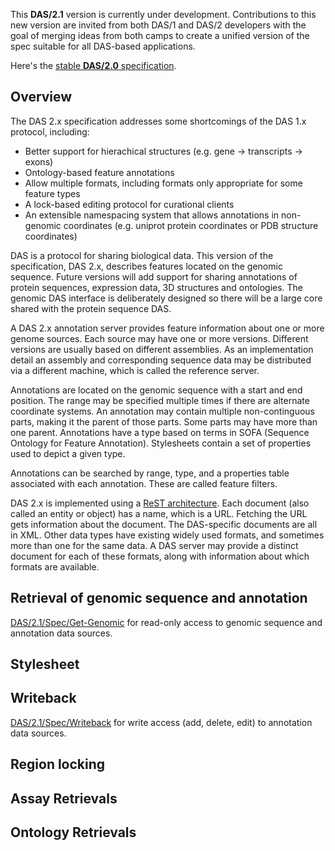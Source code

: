 This '''DAS/2.1''' version is currently under development. Contributions to this new version are invited from both DAS/1 and DAS/2 developers with the goal of merging ideas from both camps to create a unified version of the spec suitable for all DAS-based applications.

Here's the [http://biodas.org/documents/das2/das2_protocol.html stable '''DAS/2.0''' specification].

==Overview==

The DAS 2.x specification addresses some shortcomings of the DAS 1.x protocol, including:

* Better support for hierachical structures (e.g. gene -> transcripts -> exons)
* Ontology-based feature annotations
* Allow multiple formats, including formats only appropriate for some feature types
* A lock-based editing protocol for curational clients
* An extensible namespacing system that allows annotations in non-genomic coordinates (e.g. uniprot protein coordinates or PDB structure coordinates)

DAS is a protocol for sharing biological data.  This version of the
specification, DAS 2.x, describes features located on the genomic
sequence.  Future versions will add support for sharing annotations of
protein sequences, expression data, 3D structures and ontologies.  The
genomic DAS interface is deliberately designed so there will be a
large core shared with the protein sequence DAS.

A DAS 2.x annotation server provides feature information about one or
more genome sources.  Each source may have one or more versions.
Different versions are usually based on different assemblies.  As an
implementation detail an assembly and corresponding sequence data may
be distributed via a different machine, which is called the reference
server.

Annotations are located on the genomic sequence with a start and end
position.  The range may be specified multiple times if there are
alternate coordinate systems.  An annotation may contain multiple
non-continguous parts, making it the parent of those parts.  Some
parts may have more than one parent.  Annotations have a type based on
terms in SOFA (Sequence Ontology for Feature Annotation).  Stylesheets
contain a set of properties used to depict a given type.

Annotations can be searched by range, type, and a properties table
associated with each annotation.  These are called feature filters.

DAS 2.x is implemented using a
[http://www.ics.uci.edu/~fielding/pubs/dissertation/top.htm ReST architecture].
Each document (also called an entity or object) has
a name, which is a URL.  Fetching the URL gets information about the
document.  The DAS-specific documents are all in XML.  Other data
types have existing widely used formats, and sometimes more than one
for the same data.  A DAS server may provide a distinct document for
each of these formats, along with information about which formats are
available.

==Retrieval of genomic sequence and annotation==

[[DAS/2.1/Spec/Get-Genomic]] for read-only access to genomic sequence and annotation data sources.

==Stylesheet==

==Writeback==

[[DAS/2.1/Spec/Writeback]] for write access (add, delete, edit) to annotation data sources.

==Region locking==
 
==Assay Retrievals==

==Ontology Retrievals==
